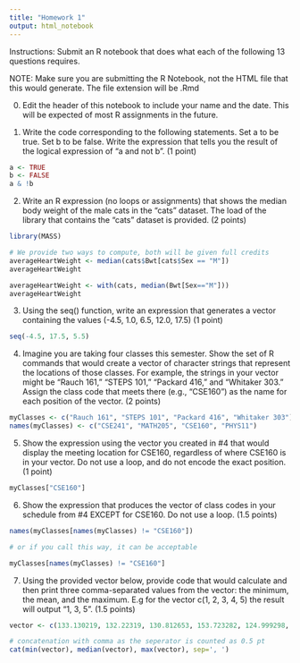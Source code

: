 ```yaml
---
title: "Homework 1"
output: html_notebook
---
```


Instructions: Submit an R notebook that does what each of the following 13 questions requires.

NOTE: Make sure you are submitting the R Notebook, not the HTML file that this would generate.  The file extension will be .Rmd

0) Edit the header of this notebook to include your name and the date.  This will be expected of most R assignments in the future.


1) Write the code corresponding to the following statements.  Set a to be true.  Set b to be false.  Write the expression that tells you the result of the logical expression of "a and not b". (1 point)

```r
a <- TRUE
b <- FALSE
a & !b

```


2) Write an R expression (no loops or assignments) that shows the median body weight of the male cats in the "cats" dataset.  The load of the library that contains the "cats" dataset is provided.  (2 points)
```r
library(MASS)

# We provide two ways to compute, both will be given full credits
averageHeartWeight <- median(cats$Bwt[cats$Sex == "M"])
averageHeartWeight

averageHeartWeight <- with(cats, median(Bwt[Sex=="M"]))
averageHeartWeight

```


3) Using the seq() function, write an expression that generates a vector containing the values (-4.5, 1.0, 6.5, 12.0, 17.5)  (1 point)
```r
seq(-4.5, 17.5, 5.5)
```


4) Imagine you are taking four classes this semester.  Show the set of R commands that would create a vector of character strings that represent the locations of those classes.  For example, the strings in your vector might be "Rauch 161," "STEPS 101," "Packard 416," and "Whitaker 303." Assign the class code that meets there (e.g., "CSE160") as the name for each position of the vector.  (2 points)
```r
myClasses <- c("Rauch 161", "STEPS 101", "Packard 416", "Whitaker 303") 
names(myClasses) <- c("CSE241", "MATH205", "CSE160", "PHYS11")

```


5) Show the expression using the vector you created in #4 that would display the meeting location for CSE160, regardless of where CSE160 is in your vector. Do not use a loop, and do not encode the exact position. (1 point)
```r
myClasses["CSE160"]
```


6) Show the expression that produces the vector of class codes in your schedule from #4 EXCEPT for CSE160. Do not use a loop. (1.5 points)
```r
names(myClasses[names(myClasses) != "CSE160"])

# or if you call this way, it can be acceptable

myClasses[names(myClasses) != "CSE160"]
```

7) Using the provided vector below, provide code that would calculate and then print three comma-separated values from the vector: the minimum, the mean, and the maximum.  E.g for the vector c(1, 2, 3, 4, 5) the result will output "1, 3, 5". (1.5 points)
```r
vector <- c(133.130219, 132.22319, 130.812653, 153.723282, 124.999298, 117.746117, 118.290627, 116.763412, 132.961868, 131.779541, 140.638748, 141.427536, 135.600342, 135.04184, 124.310944, 121.856476, 105.877823, 135.43721, 144.251053, 147.603439, 112.307724, 129.810013, 125.087288, 134.321198, 132.608734, 140.332169, 140.010818, 139.984406, 155.188583, 140.900116, 142.225311, 141.717285, 161.165863, 156.075058, 143.661835, 138.132843, 139.218826, 130.928864, 130.812302, 132.68721, 151.21312, 110.04641, 119.983032, 109.748711, 145.360672, 143.121918, 135.220978, 133.279465, 131.760971, 136.693756, 139.648239, 144.157669, 129.782883, 134.918777, 137.819733, 137.009018, 125.511147, 136.294083, 146.513687, 135.529999)

# concatenation with comma as the seperator is counted as 0.5 pt
cat(min(vector), median(vector), max(vector), sep=', ')
```
